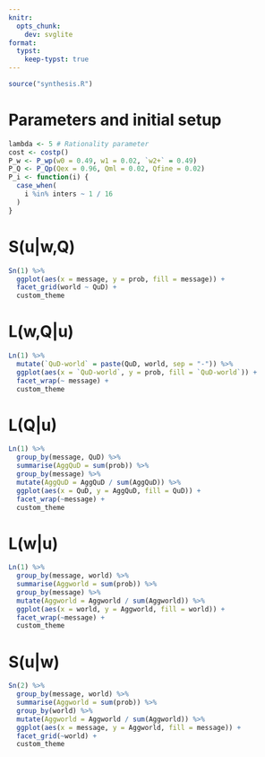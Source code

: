```yaml
---
knitr:
  opts_chunk:
    dev: svglite
format:
  typst:
    keep-typst: true
---
```


```r
source("synthesis.R")
```

# Parameters and initial setup

```r
lambda <- 5 # Rationality parameter
cost <- costp()
P_w <- P_wp(w0 = 0.49, w1 = 0.02, `w2+` = 0.49)
P_Q <- P_Qp(Qex = 0.96, Qml = 0.02, Qfine = 0.02)
P_i <- function(i) {
  case_when(
    i %in% inters ~ 1 / 16
  )
}
```

# S(u\|w,Q)

```r
Sn(1) %>%
  ggplot(aes(x = message, y = prob, fill = message)) +
  facet_grid(world ~ QuD) +
  custom_theme
```

# L(w,Q\|u)

```r
Ln(1) %>%
  mutate(`QuD-world` = paste(QuD, world, sep = "-")) %>%
  ggplot(aes(x = `QuD-world`, y = prob, fill = `QuD-world`)) +
  facet_wrap(~ message) +
  custom_theme
```

# L(Q\|u)

```r
Ln(1) %>%
  group_by(message, QuD) %>%
  summarise(AggQuD = sum(prob)) %>%
  group_by(message) %>%
  mutate(AggQuD = AggQuD / sum(AggQuD)) %>%
  ggplot(aes(x = QuD, y = AggQuD, fill = QuD)) +
  facet_wrap(~message) +
  custom_theme
```

# L(w\|u)

```r
Ln(1) %>%
  group_by(message, world) %>%
  summarise(Aggworld = sum(prob)) %>%
  group_by(message) %>%
  mutate(Aggworld = Aggworld / sum(Aggworld)) %>%
  ggplot(aes(x = world, y = Aggworld, fill = world)) +
  facet_wrap(~message) +
  custom_theme
```

# S(u\|w)

```r
Sn(2) %>%
  group_by(message, world) %>%
  summarise(Aggworld = sum(prob)) %>%
  group_by(world) %>%
  mutate(Aggworld = Aggworld / sum(Aggworld)) %>%
  ggplot(aes(x = message, y = Aggworld, fill = message)) +
  facet_grid(~world) +
  custom_theme
```